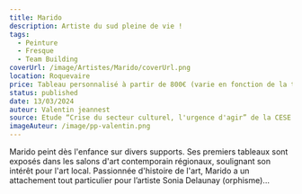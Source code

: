 ```yaml
---
title: Marido
description: Artiste du sud pleine de vie !
tags:
  - Peinture
  - Fresque
  - Team Building
coverUrl: /image/Artistes/Marido/coverUrl.png
location: Roquevaire
price: Tableau personnalisé à partir de 800€ (varie en fonction de la taille)
status: published
date: 13/03/2024
auteur: Valentin jeannest
source: Etude “Crise du secteur culturel, l'urgence d'agir” de la CESE
imageAuteur: /image/pp-valentin.png
---
```


Marido peint dès l'enfance sur divers supports. Ses premiers tableaux sont exposés dans les salons d'art contemporain régionaux, soulignant son intérêt pour l'art local. Passionnée d'histoire de l'art, Marido a un attachement tout particulier pour l’artiste Sonia Delaunay (orphisme)...
